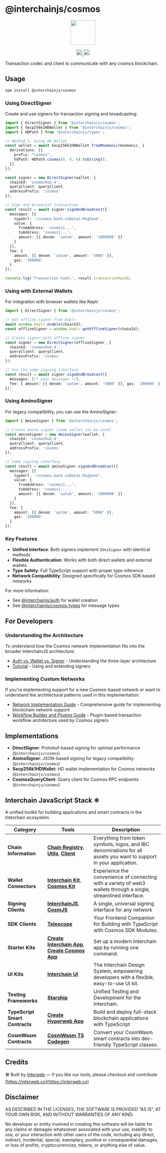 # @interchainjs/cosmos

<p
  align="center"
  style={{
    display: "flex",
    justifyContent: "center",
    alignItems: "center",
    gap: "2px",
  }}
>
  <img
    src="https://user-images.githubusercontent.com/545047/188804067-28e67e5e-0214-4449-ab04-2e0c564a6885.svg"
    width="80"
  />
</p>

<p
  align="center"
  width="100%"
  style={{
    display: "flex",
    justifyContent: "center",
    alignItems: "center",
    gap: "2px",
  }}
>
  <a href="https://github.com/hyperweb-io/interchainjs/blob/main/LICENSE-MIT">
    <img height="20" src="https://img.shields.io/badge/license-MIT-blue.svg" />
  </a>
  <a href="https://github.com/hyperweb-io/interchainjs/blob/main/LICENSE-Apache">
    <img
      height="20"
      src="https://img.shields.io/badge/license-Apache-blue.svg"
    />
  </a>
</p>

Transaction codec and client to communicate with any cosmos blockchain.

## Usage

```sh
npm install @interchainjs/cosmos
```

### Using DirectSigner

Create and use signers for transaction signing and broadcasting:

```typescript
import { DirectSigner } from '@interchainjs/cosmos';
import { Secp256k1HDWallet } from '@interchainjs/cosmos';
import { HDPath } from '@interchainjs/types';

// Method 1: Using HD Wallet
const wallet = await Secp256k1HDWallet.fromMnemonic(mnemonic, {
  derivations: [{
    prefix: "cosmos",
    hdPath: HDPath.cosmos(0, 0, 0).toString(),
  }]
});

const signer = new DirectSigner(wallet, {
  chainId: 'cosmoshub-4',
  queryClient: queryClient,
  addressPrefix: 'cosmos'
});

// Sign and broadcast transaction
const result = await signer.signAndBroadcast({
  messages: [{
    typeUrl: '/cosmos.bank.v1beta1.MsgSend',
    value: {
      fromAddress: 'cosmos1...',
      toAddress: 'cosmos1...',
      amount: [{ denom: 'uatom', amount: '1000000' }]
    }
  }],
  fee: {
    amount: [{ denom: 'uatom', amount: '5000' }],
    gas: '200000'
  }
});

console.log('Transaction hash:', result.transactionHash);
```

### Using with External Wallets

For integration with browser wallets like Keplr:

```typescript
import { DirectSigner } from '@interchainjs/cosmos';

// Get offline signer from Keplr
await window.keplr.enable(chainId);
const offlineSigner = window.keplr.getOfflineSigner(chainId);

// Create signer with offline signer
const signer = new DirectSigner(offlineSigner, {
  chainId: 'cosmoshub-4',
  queryClient: queryClient,
  addressPrefix: 'cosmos'
});

// Use the same signing interface
const result = await signer.signAndBroadcast({
  messages: [/* your messages */],
  fee: { amount: [{ denom: 'uatom', amount: '5000' }], gas: '200000' }
});
```

### Using AminoSigner

For legacy compatibility, you can use the AminoSigner:

```typescript
import { AminoSigner } from '@interchainjs/cosmos';

// Create amino signer (same wallet can be used)
const aminoSigner = new AminoSigner(wallet, {
  chainId: 'cosmoshub-4',
  queryClient: queryClient,
  addressPrefix: 'cosmos'
});

// Same signing interface
const result = await aminoSigner.signAndBroadcast({
  messages: [{
    typeUrl: '/cosmos.bank.v1beta1.MsgSend',
    value: {
      fromAddress: 'cosmos1...',
      toAddress: 'cosmos1...',
      amount: [{ denom: 'uatom', amount: '1000000' }]
    }
  }],
  fee: {
    amount: [{ denom: 'uatom', amount: '5000' }],
    gas: '200000'
  }
});
```

### Key Features

- **Unified Interface**: Both signers implement `IUniSigner` with identical methods
- **Flexible Authentication**: Works with both direct wallets and external wallets
- **Type Safety**: Full TypeScript support with proper type inference
- **Network Compatibility**: Designed specifically for Cosmos SDK-based networks

For more information:
- See [@interchainjs/auth](/packages/auth/README.md) for wallet creation
- See [@interchainjs/cosmos-types](/libs/cosmos-types/README.md) for message types

## For Developers

### Understanding the Architecture

To understand how the Cosmos network implementation fits into the broader InterchainJS architecture:

- [Auth vs. Wallet vs. Signer](../../docs/advanced/auth-wallet-signer.md) - Understanding the three-layer architecture
- [Tutorial](../../docs/advanced/tutorial.md) - Using and extending signers

### Implementing Custom Networks

If you're implementing support for a new Cosmos-based network or want to understand the architectural patterns used in this implementation:

- [Network Implementation Guide](../../docs/advanced/network-implementation-guide.md) - Comprehensive guide for implementing blockchain network support
- [Workflow Builder and Plugins Guide](../../docs/advanced/workflow-builder-and-plugins.md) - Plugin-based transaction workflow architecture used by Cosmos signers

## Implementations

- **DirectSigner**: Protobuf-based signing for optimal performance (`@interchainjs/cosmos`)
- **AminoSigner**: JSON-based signing for legacy compatibility (`@interchainjs/cosmos`)
- **Secp256k1HDWallet**: HD wallet implementation for Cosmos networks (`@interchainjs/cosmos`)
- **CosmosQueryClient**: Query client for Cosmos RPC endpoints (`@interchainjs/cosmos`)

## Interchain JavaScript Stack ⚛️

A unified toolkit for building applications and smart contracts in the Interchain ecosystem

| Category                       | Tools                                                                                                                                                                                                     | Description                                                                                                         |
| ------------------------------ | --------------------------------------------------------------------------------------------------------------------------------------------------------------------------------------------------------- | ------------------------------------------------------------------------------------------------------------------- |
| **Chain Information**          | [**Chain Registry**](https://github.com/hyperweb-io/chain-registry), [**Utils**](https://www.npmjs.com/package/@chain-registry/utils), [**Client**](https://www.npmjs.com/package/@chain-registry/client) | Everything from token symbols, logos, and IBC denominations for all assets you want to support in your application. |
| **Wallet Connectors**          | [**Interchain Kit**](https://github.com/hyperweb-io/interchain-kit), [**Cosmos Kit**](https://github.com/hyperweb-io/cosmos-kit)                                                           | Experience the convenience of connecting with a variety of web3 wallets through a single, streamlined interface.    |
| **Signing Clients**            | [**InterchainJS**](https://github.com/hyperweb-io/interchainjs), [**CosmJS**](https://github.com/cosmos/cosmjs)                                                                            | A single, universal signing interface for any network                                                               |
| **SDK Clients**                | [**Telescope**](https://github.com/hyperweb-io/telescope)                                                                                                                                                 | Your Frontend Companion for Building with TypeScript with Cosmos SDK Modules.                                       |
| **Starter Kits**               | [**Create Interchain App**](https://github.com/hyperweb-io/create-interchain-app), [**Create Cosmos App**](https://github.com/hyperweb-io/create-cosmos-app)                               | Set up a modern Interchain app by running one command.                                                              |
| **UI Kits**                    | [**Interchain UI**](https://github.com/hyperweb-io/interchain-ui)                                                                                                                                         | The Interchain Design System, empowering developers with a flexible, easy-to-use UI kit.                            |
| **Testing Frameworks**         | [**Starship**](https://github.com/hyperweb-io/starship)                                                                                                                                                   | Unified Testing and Development for the Interchain.                                                                 |
| **TypeScript Smart Contracts** | [**Create Hyperweb App**](https://github.com/hyperweb-io/create-hyperweb-app)                                                                                                                             | Build and deploy full-stack blockchain applications with TypeScript                                                 |
| **CosmWasm Contracts**         | [**CosmWasm TS Codegen**](https://github.com/CosmWasm/ts-codegen)                                                                                                                                         | Convert your CosmWasm smart contracts into dev-friendly TypeScript classes.                                         |

## Credits

🛠 Built by [Interweb](https://interweb.co) — if you like our tools, please checkout and contribute [https://interweb.co](https://interweb.co)

## Disclaimer

AS DESCRIBED IN THE LICENSES, THE SOFTWARE IS PROVIDED “AS IS”, AT YOUR OWN RISK, AND WITHOUT WARRANTIES OF ANY KIND.

No developer or entity involved in creating this software will be liable for any claims or damages whatsoever associated with your use, inability to use, or your interaction with other users of the code, including any direct, indirect, incidental, special, exemplary, punitive or consequential damages, or loss of profits, cryptocurrencies, tokens, or anything else of value.
